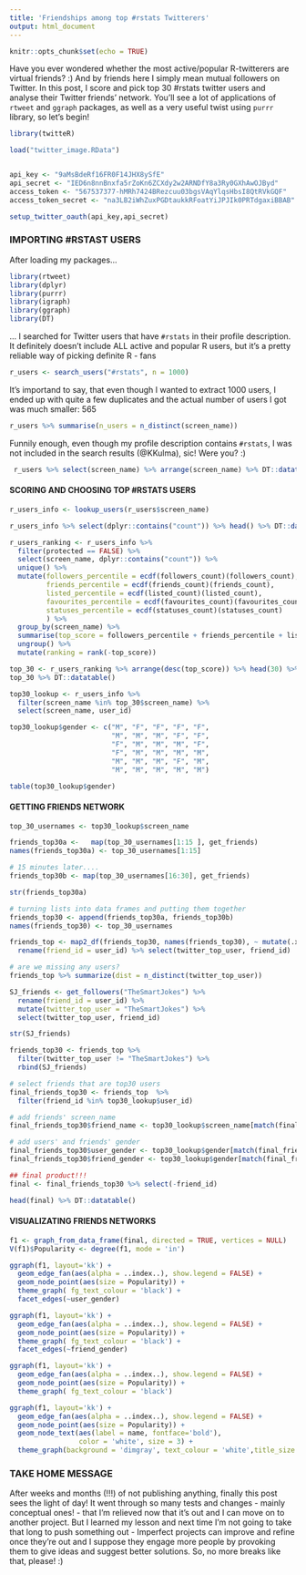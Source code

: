 ```yaml
---
title: 'Friendships among top #rstats Twitterers'
output: html_document
---
```



```r
knitr::opts_chunk$set(echo = TRUE)
```

Have you ever wondered whether the most active/popular R-twitterers are virtual friends? :) And by friends here I simply mean mutual followers on Twitter. In this post, I score and pick top 30 #rstats twitter users and analyse their Twitter friends' network. You'll see a lot of applications of `rtweet` and `ggraph` packages, as well as a very useful twist using `purrr` library, so let's begin!


```r
library(twitteR)

load("twitter_image.RData")


api_key <- "9aMsBdeRf16FR0F14JHX8ySfE"
api_secret <- "IED6n8nnBnxfa5rZoKn6ZCXdy2w2ARNDfY8a3Ry0GXhAwOJByd"
access_token <- "567537377-hMRh7424BRezcuu03bgsVAqYlqsHbsI8QtRVkGQF"
access_token_secret <- "na3LB2iWhZuxPGDtaukkRFoatYiJPJIk0PRTdgaxiBBAB"

setup_twitter_oauth(api_key,api_secret)
```

### IMPORTING #RSTAST USERS 

After loading my packages...


```r
library(rtweet)
library(dplyr)
library(purrr)
library(igraph)
library(ggraph)
library(DT)
```

... I searched for Twitter users that have `#rstats` in their profile description. It definitely doesn't include ALL active and popular R users, but it's a pretty reliable way of picking definite R - fans

```r
r_users <- search_users("#rstats", n = 1000)
```

It's importand to say, that even though I wanted to extract 1000 users, I ended up with quite a few duplicates and the actual number of users I got was much smaller: 565

```r
r_users %>% summarise(n_users = n_distinct(screen_name))
```

Funnily enough, even though my profile description contains `#rstats`, I was not included in the search results (@KKulma), sic! Were you? :)


```r
 r_users %>% select(screen_name) %>% arrange(screen_name) %>% DT::datatable()
```



#### SCORING AND CHOOSING TOP #RSTATS USERS 

```r
r_users_info <- lookup_users(r_users$screen_name)
```

```r
r_users_info %>% select(dplyr::contains("count")) %>% head() %>% DT::datatable()
```


```r
r_users_ranking <- r_users_info %>%
  filter(protected == FALSE) %>% 
  select(screen_name, dplyr::contains("count")) %>% 
  unique() %>% 
  mutate(followers_percentile = ecdf(followers_count)(followers_count),
         friends_percentile = ecdf(friends_count)(friends_count),
         listed_percentile = ecdf(listed_count)(listed_count),
         favourites_percentile = ecdf(favourites_count)(favourites_count),
         statuses_percentile = ecdf(statuses_count)(statuses_count)
         ) %>% 
  group_by(screen_name) %>% 
  summarise(top_score = followers_percentile + friends_percentile + listed_percentile + favourites_percentile + statuses_percentile) %>% 
  ungroup() %>% 
  mutate(ranking = rank(-top_score))
```


```r
top_30 <- r_users_ranking %>% arrange(desc(top_score)) %>% head(30) %>% arrange(desc(top_score))
top_30 %>% DT::datatable()
```



```r

top30_lookup <- r_users_info %>%
  filter(screen_name %in% top_30$screen_name) %>% 
  select(screen_name, user_id)

top30_lookup$gender <- c("M", "F", "F", "F", "F",
                         "M", "M", "M", "F", "F", 
                         "F", "M", "M", "M", "F", 
                         "F", "M", "M", "M", "M", 
                         "M", "M", "M", "F", "M",
                         "M", "M", "M", "M", "M")

table(top30_lookup$gender)

```

#### GETTING FRIENDS NETWORK


```r
top_30_usernames <- top30_lookup$screen_name

friends_top30a <-   map(top_30_usernames[1:15 ], get_friends)
names(friends_top30a) <- top_30_usernames[1:15]

# 15 minutes later....
friends_top30b <- map(top_30_usernames[16:30], get_friends)

```

```r
str(friends_top30a)
```











```r
# turning lists into data frames and putting them together
friends_top30 <- append(friends_top30a, friends_top30b)
names(friends_top30) <- top_30_usernames

friends_top <- map2_df(friends_top30, names(friends_top30), ~ mutate(.x, twitter_top_user = .y)) %>% 
  rename(friend_id = user_id) %>% select(twitter_top_user, friend_id)

# are we missing any users?
friends_top %>% summarize(dist = n_distinct(twitter_top_user))
```



```r
SJ_friends <- get_followers("TheSmartJokes") %>% 
  rename(friend_id = user_id) %>% 
  mutate(twitter_top_user = "TheSmartJokes") %>% 
  select(twitter_top_user, friend_id)
```


```r
str(SJ_friends) 
```


```r
friends_top30 <- friends_top %>% 
  filter(twitter_top_user != "TheSmartJokes") %>% 
  rbind(SJ_friends) 
```





```r
# select friends that are top30 users
final_friends_top30 <- friends_top  %>% 
  filter(friend_id %in% top30_lookup$user_id)

# add friends' screen_name
final_friends_top30$friend_name <- top30_lookup$screen_name[match(final_friends_top30$friend_id, top30_lookup$user_id)]

# add users' and friends' gender
final_friends_top30$user_gender <- top30_lookup$gender[match(final_friends_top30$twitter_top_user, top30_lookup$screen_name)]
final_friends_top30$friend_gender <- top30_lookup$gender[match(final_friends_top30$friend_name, top30_lookup$screen_name)]

## final product!!!
final <- final_friends_top30 %>% select(-friend_id)

head(final) %>% DT::datatable()
```


#### VISUALIZATING FRIENDS NETWORKS


```r

f1 <- graph_from_data_frame(final, directed = TRUE, vertices = NULL)
V(f1)$Popularity <- degree(f1, mode = 'in')
```




```r
ggraph(f1, layout='kk') + 
  geom_edge_fan(aes(alpha = ..index..), show.legend = FALSE) +
  geom_node_point(aes(size = Popularity)) +
  theme_graph( fg_text_colour = 'black') +
  facet_edges(~user_gender)

```


```r
ggraph(f1, layout='kk') + 
  geom_edge_fan(aes(alpha = ..index..), show.legend = FALSE) +
  geom_node_point(aes(size = Popularity)) +
  theme_graph( fg_text_colour = 'black') +
  facet_edges(~friend_gender)

```

```r
ggraph(f1, layout='kk') + 
  geom_edge_fan(aes(alpha = ..index..), show.legend = FALSE) +
  geom_node_point(aes(size = Popularity)) +
  theme_graph( fg_text_colour = 'black') 

```


```r
ggraph(f1, layout='kk') + 
  geom_edge_fan(aes(alpha = ..index..), show.legend = FALSE) +
  geom_node_point(aes(size = Popularity)) +
  geom_node_text(aes(label = name, fontface='bold'), 
                 color = 'white', size = 3) +
  theme_graph(background = 'dimgray', text_colour = 'white',title_size = 30) 
```


### TAKE HOME MESSAGE 

After weeks and months (!!!) of not publishing anything, finally this post sees the light of day! It went through so many tests and changes - mainly conceptual ones! - that I'm relieved now that it's out and I can move on to another project. But I learned my lesson and next time I'm not going to take that long to push something out - Imperfect projects can improve and refine once they're out and I suppose they engage more people by provoking them to give ideas and suggest better solutions. So, no more breaks like that, please! :)